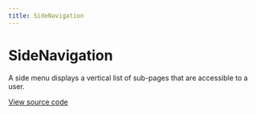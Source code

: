 ```yaml
---
title: SideNavigation
---
```


# SideNavigation

A side menu displays a vertical list of sub-pages that are accessible to a user.

[View source code](https://github.com/Spendesk/grapes/tree/master/src/components/SideNavigation)
